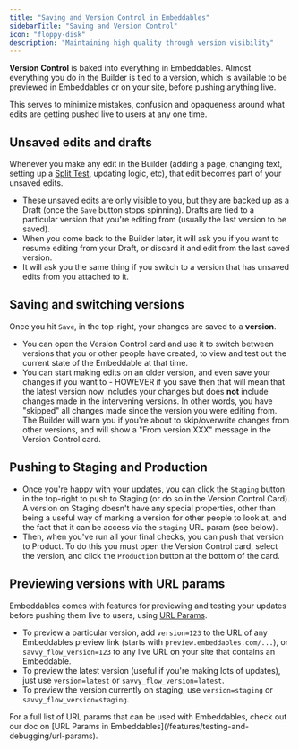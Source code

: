```yaml
---
title: "Saving and Version Control in Embeddables"
sidebarTitle: "Saving and Version Control"
icon: "floppy-disk"
description: "Maintaining high quality through version visibility"
---
```


**Version Control** is baked into everything in Embeddables. Almost everything you do in the Builder is tied to a version, which is available to be previewed in Embeddables or on your site, before pushing anything live.

This serves to minimize mistakes, confusion and opaqueness around what edits are getting pushed live to users at any one time.

## Unsaved edits and drafts

Whenever you make any edit in the Builder (adding a page, changing text, setting up a [Split Test](/features/split-testing), updating logic, etc), that edit becomes part of your unsaved edits.

- These unsaved edits are only visible to you, but they are backed up as a Draft (once the `Save` button stops spinning).
  <Note>
    Drafts are tied to a particular version that you're editing from (usually
    the last version to be saved).
  </Note>
- When you come back to the Builder later, it will ask you if you want to resume editing from your Draft, or discard it and edit from the last saved version.
- It will ask you the same thing if you switch to a version that has unsaved edits from you attached to it.

## Saving and switching versions

Once you hit `Save`, in the top-right, your changes are saved to a **version**.

- You can open the Version Control card and use it to switch between versions that you or other people have created, to view and test out the current state of the Embeddable at that time.
- You can start making edits on an older version, and even save your changes if you want to - HOWEVER if you save then that will mean that the latest version now includes your changes but does **not** include changes made in the intervening versions. In other words, you have "skipped" all changes made since the version you were editing from.
  <Note>
    The Builder will warn you if you're about to skip/overwrite changes from
    other versions, and will show a "From version XXX" message in the Version
    Control card.
  </Note>

## Pushing to Staging and Production

- Once you're happy with your updates, you can click the `Staging` button in the top-right to push to Staging (or do so in the Version Control Card).
  <Note>
    A version on Staging doesn't have any special properties, other than being a
    useful way of marking a version for other people to look at, and the fact
    that it can be access via the `staging` URL param (see below).
  </Note>
- Then, when you've run all your final checks, you can push that version to Product. To do this you must open the Version Control card, select the version, and click the `Production` button at the bottom of the card.

## Previewing versions with URL params

Embeddables comes with features for previewing and testing your updates before pushing them live to users, using [URL Params](/features/testing-and-debugging/url-params).

- To preview a particular version, add `version=123` to the URL of any Embeddables preview link (starts with `preview.embeddables.com/...`), or `savvy_flow_version=123` to any live URL on your site that contains an Embeddable.
- To preview the latest version (useful if you're making lots of updates), just use `version=latest` or `savvy_flow_version=latest`.
- To preview the version currently on staging, use `version=staging` or `savvy_flow_version=staging`.

<Tip>
  For a full list of URL params that can be used with Embeddables, check out our
  doc on [URL Params in
  Embeddables](/features/testing-and-debugging/url-params).
</Tip>
